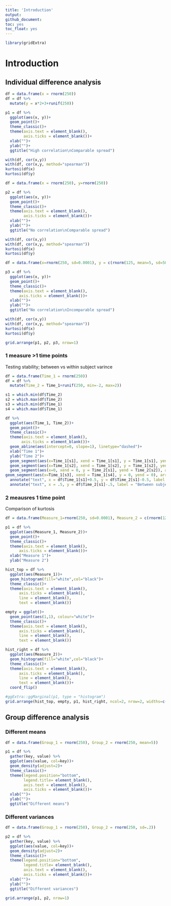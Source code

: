 ```yaml
---
title: 'Introduction'
output:
github_document:
toc: yes
toc_float: yes
---
```


```r
library(gridExtra)
```
# Introduction

## Individual difference analysis

```r
df = data.frame(x = rnorm(250))
df = df %>%
  mutate(y = x*2+3+runif(250))

p1 = df %>%
  ggplot(aes(x, y))+
  geom_point()+
  theme_classic()+
  theme(axis.text = element_blank(),
        axis.ticks = element_blank())+
  xlab("")+
  ylab("")+
  ggtitle("High correlation\nComparable spread")

with(df, cor(x,y))
with(df, cor(x,y, method="spearman"))
kurtosi(df$x)
kurtosi(df$y)
```

```r
df = data.frame(x = rnorm(250), y=rnorm(250))

p2 = df %>%
  ggplot(aes(x, y))+
  geom_point()+
  theme_classic()+
  theme(axis.text = element_blank(),
        axis.ticks = element_blank())+
  xlab("")+
  ylab("")+
  ggtitle("No correlation\nComparable spread")

with(df, cor(x,y))
with(df, cor(x,y, method="spearman"))
kurtosi(df$x)
kurtosi(df$y)
```

```r
df = data.frame(x=rnorm(250, sd=0.0001), y = c(rnorm(125, mean=5, sd=50),rnorm(125, mean=2, sd=2)))

p3 = df %>%
  ggplot(aes(x, y))+
  geom_point()+
  theme_classic()+
  theme(axis.text = element_blank(),
      axis.ticks = element_blank())+
  xlab("")+
  ylab("")+
  ggtitle("No correlation\nIncomparable spread")

with(df, cor(x,y))
with(df, cor(x,y, method="spearman"))
kurtosi(df$x)
kurtosi(df$y)
```

```r
grid.arrange(p1, p2, p3, nrow=1)
```

### 1 measure >1 time points

Testing stability; between vs within subject varince

```r
df = data.frame(Time_1 = rnorm(250))
df = df %>%
  mutate(Time_2 = Time_1+runif(250, min=-2, max=2))
```

```r
s1 = which.min(df$Time_2)
s2 = which.max(df$Time_2)
s3 = which.min(df$Time_1)
s4 = which.max(df$Time_1)

df %>%
  ggplot(aes(Time_1, Time_2))+
  geom_point()+
  theme_classic()+
  theme(axis.text = element_blank(),
       axis.ticks = element_blank())+
  geom_abline(aes(intercept=0, slope=1), linetype="dashed")+
  xlab("Time 1")+
  ylab("Time 2")+
  geom_segment(aes(x=Time_1[s1], xend = Time_1[s1], y = Time_1[s1], yend = Time_2[s1]), arrow=arrow(), color=cbbPalette[1], linetype=2, size=1)+
  geom_segment(aes(x=Time_1[s2], xend = Time_1[s2], y = Time_1[s2], yend = Time_2[s2]), arrow=arrow(), color=cbbPalette[1], linetype=2, size=1)+
  geom_segment(aes(x=0, xend = 0, y = Time_2[s1], yend = Time_2[s2]), arrow=arrow(end="both"), color=cbbPalette[2], linetype=2, size=1)+
geom_segment(aes(x=Time_1[s3], xend = Time_1[s4], y = 0, yend = 0), arrow=arrow(end="both"), color=cbbPalette[2], linetype=2, size=1)+
  annotate("text", x = df$Time_1[s1]+0.5, y = df$Time_2[s1]-0.5, label = "Within subject variance", color= cbbPalette[1])+
  annotate("text", x = .5, y = df$Time_2[s1]-.5, label = "Between subjects variance", color=cbbPalette[2])
```

### 2 meausres 1 time point

Comparison of kurtosis

```r
df = data.frame(Measure_1=rnorm(250, sd=0.0001), Measure_2 = c(rnorm(125, mean=5, sd=50),rnorm(125, mean=2, sd=2)))

p1 = df %>%
  ggplot(aes(Measure_1, Measure_2))+
  geom_point()+
  theme_classic()+
  theme(axis.text = element_blank(),
      axis.ticks = element_blank())+
  xlab("Measure 1")+
  ylab("Measure 2")

hist_top = df %>%
  ggplot(aes(Measure_1))+
  geom_histogram(fill="white",col="black")+
  theme_classic()+
  theme(axis.text = element_blank(),
      axis.ticks = element_blank(),
      line = element_blank(),
      text = element_blank())

empty = ggplot()+
  geom_point(aes(1,1), colour="white")+
  theme_classic()+
  theme(axis.text = element_blank(),
      axis.ticks = element_blank(),
      line = element_blank(),
      text = element_blank())

hist_right = df %>%
  ggplot(aes(Measure_2))+
  geom_histogram(fill="white",col="black")+
  theme_classic()+
  theme(axis.text = element_blank(),
      axis.ticks = element_blank(),
      line = element_blank(),
      text = element_blank())+
  coord_flip()

#ggExtra::ggMarginal(p1, type = "histogram")
grid.arrange(hist_top, empty, p1, hist_right, ncol=2, nrow=2, widths=c(4, 1), heights=c(1, 4))

```


## Group difference analysis

### Different means

```r
df = data.frame(Group_1 = rnorm(250), Group_2 = rnorm(250, mean=5))

p1 = df %>%
  gather(key, value) %>%
  ggplot(aes(value, col=key))+
  geom_density(adjust=2)+
  theme_classic()+
  theme(legend.position="bottom",
        legend.title= element_blank(),
        axis.text = element_blank(),
        axis.ticks = element_blank())+
  xlab("")+
  ylab("")+
  ggtitle("Different means")
```

### Different variances

```r
df = data.frame(Group_1 = rnorm(250), Group_2 = rnorm(250, sd=.2))

p2 = df %>%
  gather(key, value) %>%
  ggplot(aes(value, col=key))+
  geom_density(adjust=2)+
  theme_classic()+
  theme(legend.position="bottom",
        legend.title= element_blank(),
        axis.text = element_blank(),
        axis.ticks = element_blank())+
  xlab("")+
  ylab("")+
  ggtitle("Different variances")
```

```r
grid.arrange(p1, p2, nrow=1)
```
